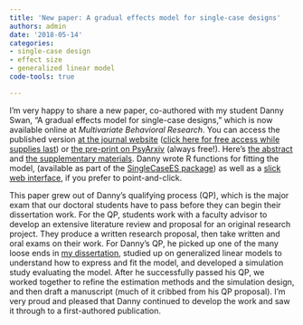 ```yaml
---
title: 'New paper: A gradual effects model for single-case designs'
authors: admin
date: '2018-05-14'
categories:
- single-case design
- effect size
- generalized linear model
code-tools: true

---
```


I'm very happy to share a new paper, co-authored with my student Danny Swan, "A gradual effects model for single-case designs," which is now available online at _Multivariate Behavioral Research_. You can access the published version [at the journal website](https://www.tandfonline.com/doi/abs/10.1080/00273171.2018.1466681?journalCode=hmbr20) ([click here for free access while supplies last](https://www.tandfonline.com/eprint/dkVfazwZaxnyaa9MfUjw/full)) or [the pre-print on PsyArxiv](https://psyarxiv.com/vh964/) (always free!). Here's [the abstract](/publication/gradual-effects-model) and [the supplementary materials](https://osf.io/uzkq6/). Danny wrote R functions for fitting the model, (available as part of the [SingleCaseES package](/software/singlecasees/)) as well as a [slick web interface](https://jepusto.shinyapps.io/gem-scd/), if you prefer to point-and-click. 

This paper grew out of Danny's qualifying process (QP), which is the major exam that our doctoral students have to pass before they can begin their dissertation work. For the QP, students work with a faculty advisor to develop an extensive literature review and proposal for an original research project. They produce a written research proposal, then take written and oral exams on their work. For Danny's QP, he picked up one of the many loose ends in [my dissertation](/publication/operationally-comparable-effect-sizes), studied up on generalized linear models to understand how to express and fit the model, and developed a simulation study evaluating the model. After he successfully passed his QP, we worked together to refine the estimation methods and the simulation design, and then draft a manuscript (much of it cribbed from his QP proposal). I'm very proud and pleased that Danny continued to develop the work and saw it through to a first-authored publication. 
